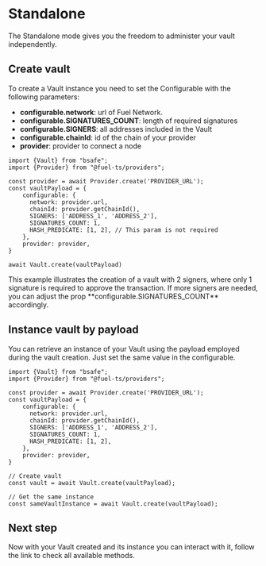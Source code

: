 
# Standalone

The Standalone mode gives you the freedom to administer your vault independently.

## Create vault
To create a Vault instance you need to set the Configurable with the following parameters:

- **configurable.network**: url of Fuel Network.
- **configurable.SIGNATURES_COUNT**: length of required signatures
- **configurable.SIGNERS**: all addresses included in the Vault
- **configurable.chainId**: id of the chain of your provider
- **provider**: provider to connect a node

```tsx copy
import {Vault} from "bsafe";
import {Provider} from "@fuel-ts/providers";

const provider = await Provider.create('PROVIDER_URL');
const vaultPayload = {
    configurable: {
      network: provider.url,
      chainId: provider.getChainId(),
      SIGNERS: ['ADDRESS_1', 'ADDRESS_2'],
      SIGNATURES_COUNT: 1,
      HASH_PREDICATE: [1, 2], // This param is not required
    },
    provider: provider,
}

await Vault.create(vaultPayload)
```

<Callout type="info">
    This example illustrates the creation of a vault with 2 signers, where only 1 signature is required to approve the
    transaction. If more signers are needed, you can adjust the prop **configurable.SIGNATURES_COUNT** accordingly.
</Callout>

## Instance vault by payload

You can retrieve an instance of your Vault using the payload employed during the vault creation.
Just set the same value in the configurable.

```tsx copy
import {Vault} from "bsafe";
import {Provider} from "@fuel-ts/providers";

const provider = await Provider.create('PROVIDER_URL');
const vaultPayload = {
    configurable: {
      network: provider.url,
      chainId: provider.getChainId(),
      SIGNERS: ['ADDRESS_1', 'ADDRESS_2'],
      SIGNATURES_COUNT: 1,
      HASH_PREDICATE: [1, 2],
    },
    provider: provider,
}

// Create vault
const vault = await Vault.create(vaultPayload);

// Get the same instance
const sameVaultInstance = await Vault.create(vaultPayload);
```

## Next step

Now with your Vault created and its instance you can interact with it, follow the link to check all available methods.

<Cards num={1}>
    <Card arrow title="Vault methods" href="./methods" />
</Cards>
